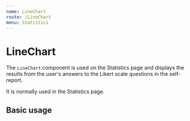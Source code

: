 ```yaml
---
name: LineChart
route: /LineChart
menu: Statistics
---
```



# LineChart

The `LineChart` component is used on the Statistics page and displays the results from the user's answers to the Likert scale questions in the self-report.

<Props of={LineChart} />

It is normally used in the Statistics page.

## Basic usage
